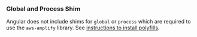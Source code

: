 ### Global and Process Shim

Angular does not include shims for `global` or `process` which are required to use the `aws-amplify` library.
See [instructions to install polyfills](./troubleshooting#global-and-process-shim).
